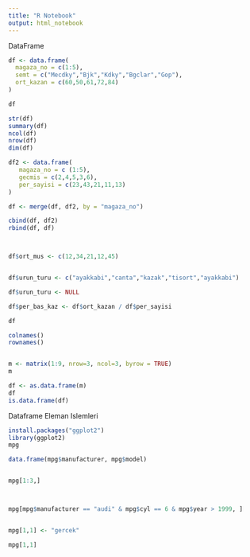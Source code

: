 ---
title: "R Notebook"
output: html_notebook
---

DataFrame
```{r}

df <- data.frame(
  magaza_no = c(1:5), 
  semt = c("Mecdky","Bjk","Kdky","Bgclar","Gop"),
  ort_kazan = c(60,50,61,72,84)
)

df

str(df)
summary(df)
ncol(df)
nrow(df)
dim(df)

df2 <- data.frame(
   magaza_no = c (1:5), 
   gecmis = c(2,4,5,3,6),
   per_sayisi = c(23,43,21,11,13)
)

df <- merge(df, df2, by = "magaza_no")

cbind(df, df2)
rbind(df, df)



df$ort_mus <- c(12,34,21,12,45)


df$urun_turu <- c("ayakkabi","canta","kazak","tisort","ayakkabi")

df$urun_turu <- NULL

df$per_bas_kaz <- df$ort_kazan / df$per_sayisi

df

colnames()
rownames()


m <- matrix(1:9, nrow=3, ncol=3, byrow = TRUE)
m

df <- as.data.frame(m)
df
is.data.frame(df)

```


Dataframe Eleman Islemleri
```{r}
install.packages("ggplot2")
library(ggplot2)
mpg

data.frame(mpg$manufacturer, mpg$model)


mpg[1:3,]



mpg[mpg$manufacturer == "audi" & mpg$cyl == 6 & mpg$year > 1999, ]


mpg[1,1] <- "gercek"

mpg[1,1]
```




























